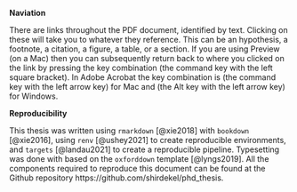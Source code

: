 **Naviation**

There are links throughout the PDF document, identified by \textcolor{Blue}{dark
blue} text. Clicking on these will take you to whatever they reference. This can
be an hypothesis, a footnote, a citation, a figure, a table, or a section. If
you are using Preview (on a Mac) then you can subsequently return back to where
you clicked on the link by pressing the key combination \keys{\cmd + [} (the
command key with the left square bracket). In Adobe Acrobat the key combination
is \keys{\cmd + \arrowkeyleft} (the command key with the left arrow key) for Mac
and \keys{\Altwin + \arrowkeyleft} (the Alt key with the left arrow key) for
Windows.

**Reproducibility**

This thesis was written using `rmarkdown` [@xie2018] with `bookdown` [@xie2016],
using `renv` [@ushey2021] to create reproducible environments, and `targets`
[@landau2021] to create a reproducible pipeline. Typesetting was done with
\LaTeX based on the `oxforddown` template [@lyngs2019]. All the components
required to reproduce this document can be found at the Github repository
https://github.com/shirdekel/phd_thesis.

